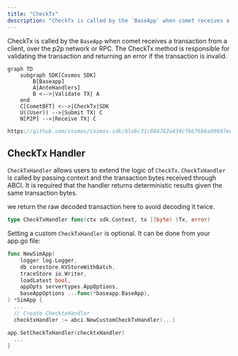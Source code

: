 ```yaml
---
title: "CheckTx"
description: "CheckTx is called by the `BaseApp` when comet receives a transaction from a client, over the p2p network or RPC. The CheckTx method is responsible for..."
---
```


CheckTx is called by the `BaseApp` when comet receives a transaction from a client, over the p2p network or RPC. The CheckTx method is responsible for validating the transaction and returning an error if the transaction is invalid. 

```mermaid
graph TD
    subgraph SDK[Cosmos SDK]
        B[Baseapp]
        A[AnteHandlers]
        B <-->|Validate TX| A
    end
    C[CometBFT] <-->|CheckTx|SDK
    U((User)) -->|Submit TX| C
    N[P2P] -->|Receive TX| C
```

```go reference
https://github.com/cosmos/cosmos-sdk/blob/31c604762a434c7b676b6a89897ecbd7c4653a23/baseapp/abci.go#L350-L390
```

## CheckTx Handler

`CheckTxHandler` allows users to extend the logic of `CheckTx`. `CheckTxHandler` is called by passing context and the transaction bytes received through ABCI. It is required that the handler returns deterministic results given the same transaction bytes. 

<Info>
we return the raw decoded transaction here to avoid decoding it twice.
</Info>

```go
type CheckTxHandler func(ctx sdk.Context, tx []byte) (Tx, error)
```

Setting a custom `CheckTxHandler` is optional. It can be done from your app.go file:

```go
func NewSimApp(
	logger log.Logger,
	db corestore.KVStoreWithBatch,
	traceStore io.Writer,
	loadLatest bool,
	appOpts servertypes.AppOptions,
	baseAppOptions ...func(*baseapp.BaseApp),
) *SimApp {
  ...
  // Create ChecktxHandler
  checktxHandler := abci.NewCustomCheckTxHandler(...)

app.SetCheckTxHandler(checktxHandler)
  ...
}
```
